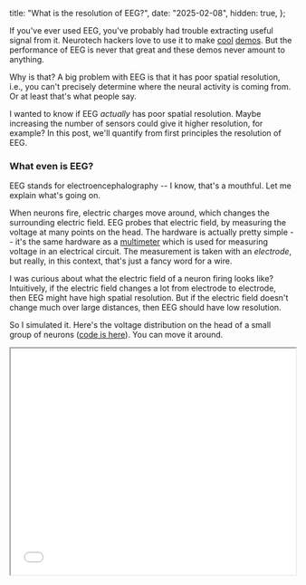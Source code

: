   title: "What is the resolution of EEG?",
  date: "2025-02-08",
  hidden: true,
};




<PostHeader title={metadata.title} date={metadata.date} draft />

If you've ever used EEG, you've probably had trouble extracting useful signal from it. Neurotech hackers love to use it to make [cool](https://x.com/perrikaryal/status/1817597037203816541) [demos](https://youtu.be/_46AoSnHCRo?si=NU3U6fbNqZbvme5Q). But the performance of EEG is never that great and these demos never amount to anything.

Why is that? A big problem with EEG is that it has poor spatial resolution, i.e., you can't precisely determine where the neural activity is coming from. Or at least that's what people say.

I wanted to know if EEG _actually_ has poor spatial resolution. Maybe increasing the number of sensors could give it higher resolution, for example? In this post, we'll quantify from first principles the resolution of EEG.

### What even is EEG?
EEG stands for electroencephalography -- I know, that's a mouthful. Let me explain what's going on.

<CenteredImg src={eegHeadset} alt="eeg headset" />

When neurons fire, electric charges move around, which changes the surrounding electric field. EEG probes that electric field, by measuring the voltage at many points on the head. The hardware is actually pretty simple -- it's the same hardware as a [multimeter](https://en.wikipedia.org/wiki/Multimeter) which is used for measuring voltage in an electrical circuit. The measurement is taken with an _electrode_, but really, in this context, that's just a fancy word for a wire.

I was curious about what the electric field of a neuron firing looks like? Intuitively, if the electric field changes a lot from electrode to electrode, then EEG might have high spatial resolution. But if the electric field doesn't change much over large distances, then EEG should have low resolution.

So I simulated it. Here's the voltage distribution on the head of a small group of neurons ([code is here](https://github.com/rhotter/eeg-sim)). You can move it around.

<iframe src="/scene-export.html" width="100%" height="400"/>

The yellow area is where the signal is largest. But if you notice, the yellow blob is quite large, which isn't a great sign for the resolution of EEG.

### 
This pictures are nice and good, but is there a quantitative way to estimate the resolution?



was very well localized to small region, then EEG should have high resolution. But if 

I was curious about which spots of the brain the electrode is sensitive to. Intuitively, if the electrode was sensitive to only a very small region, then EEG should have high resolution. But if it's sensitive to a large area, its resolution will be lower. This is actually a subtle point, and we'll get back to it later.

So I simulated the 

 So I simulated it. I put a group of neurons inside the head (in the cortex), and simulated the voltage distribution on the scalp.

<video autoPlay muted loop className="w-full max-w-sm mx-auto my-8">
  <source src="/eeg/eeg1.mp4" type="video/mp4" />
  Your browser does not support the video tag.
</video>


To make our life simple, we'll use the [spherical cow](https://en.wikipedia.org/wiki/Spherical_cow) model for neuroscience. We'll treat the head as a sphere that consists of a few layers: the brain, the skull, and the scalp. 

<CenteredImg src={threeLayerImg} alt="3 layers of head" className="h-64" />

We can then view EEG as a sampling of the voltage of the outermost sphere, the scalp.